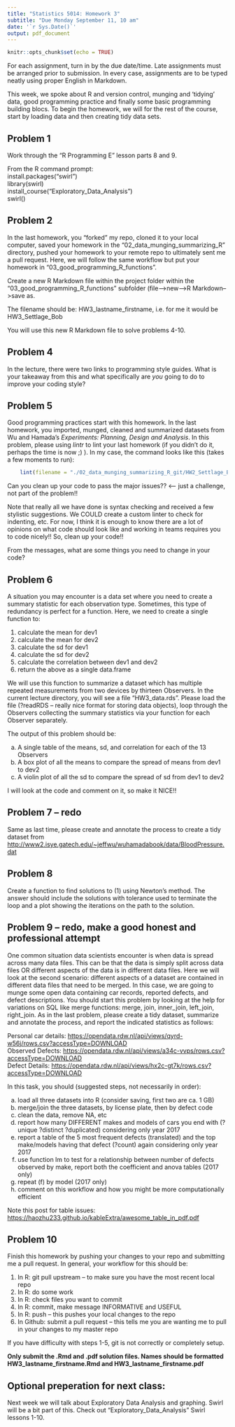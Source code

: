 ```yaml
---
title: "Statistics 5014: Homework 3"
subtitle: "Due Monday September 11, 10 am"
date: '`r Sys.Date()`'
output: pdf_document
---
```


```r
knitr::opts_chunk$set(echo = TRUE)
```

For each assignment, turn in by the due date/time.  Late assignments must be arranged prior to submission.  In every case, assignments are to be typed neatly using proper English in Markdown.  

This week, we spoke about R and version control, munging and 'tidying' data, good programming practice and finally some basic programming building blocs.  To begin the homework, we will for the rest of the course, start by loading data and then creating tidy data sets.  

## Problem 1

Work through the "R Programming E" lesson parts 8 and 9.

From the R command prompt:  
install.packages("swirl")  
library(swirl)  
install_course("Exploratory_Data_Analysis")  
swirl()  

## Problem 2

In the last homework, you "forked" my repo, cloned it to your local computer, saved your homework in the "02_data_munging_summarizing_R" directory, pushed your homework to your remote repo to ultimately sent me a pull request.  Here, we will follow the same workflow but put your homework in "03_good_programming_R_functions".

Create a new R Markdown file within the project folder within the "03_good_programming_R_functions" subfolder (file-->new-->R Markdown-->save as.

The filename should be: HW3_lastname_firstname, i.e. for me it would be HW3_Settlage_Bob

You will use this new R Markdown file to solve problems 4-10.
  
## Problem 4

In the lecture, there were two links to programming style guides.  What is your takeaway from this and what specifically are _you_ going to do to improve your coding style?  

## Problem 5

Good programming practices start with this homework.  In the last homework, you imported, munged, cleaned and summarized datasets from Wu and Hamada's _Experiments: Planning, Design and Analysis_.  In this problem, please using _lintr_ to lint your last homework (if you didn't do it, perhaps the time is now ;) ).  In my case, the command looks like this (takes a few moments to run):  

```r
    lint(filename = "./02_data_munging_summarizing_R_git/HW2_Settlage_Bob.Rmd")
```

Can you clean up your code to pass the major issues??  <--- just a challenge, not part of the problem!! 

Note that really all we have done is syntax checking and received a few stylistic suggestions.  We COULD create a custom linter to check for indenting, etc.  For now, I think it is enough to know there are a lot of opinions on what code should look like and working in teams requires you to code nicely!!  So, clean up your code!!

From the messages, what are some things you need to change in your code?

## Problem 6

A situation you may encounter is a data set where you need to create a summary statistic for each observation type.  Sometimes, this type of redundancy is perfect for a function.  Here, we need to create a single function to:

1. calculate the mean for dev1
2. calculate the mean for dev2
3. calculate the sd for dev1
4. calculate the sd for dev2
5. calculate the correlation between dev1 and dev2
6. return the above as a single data.frame

We will use this function to summarize a dataset which has multiple repeated measurements from two devices by thirteen Observers.  In the current lecture directory, you will see a file "HW3_data.rds".  Please load the file (?readRDS -- really nice format for storing data objects), loop through the Observers collecting the summary statistics via your function for each Observer separately.

The output of this problem should be:

a. A single table of the means, sd, and correlation for each of the 13 Observers  
b. A box plot of all the means to compare the spread of means from dev1 to dev2  
c. A violin plot of all the sd to compare the spread of sd from dev1 to dev2  

I will look at the code and comment on it, so make it NICE!!

## Problem 7 -- redo

Same as last time, please create and annotate the process to create a tidy dataset from <http://www2.isye.gatech.edu/~jeffwu/wuhamadabook/data/BloodPressure.dat>

## Problem 8

Create a function to find solutions to (1) using Newton's method.  The answer should include the solutions with tolerance used to terminate the loop and a plot showing the iterations on the path to the solution.

\begin{equation}
f(x) = 3^x - sin(x) + cos(5x)
\end{equation}

## Problem 9 -- redo, make a good honest and professional attempt

One common situation data scientists encounter is when data is spread across many data files.  This can be that the data is simply split across data files OR different aspects of the data is in different data files.  Here we will look at the second scenario: different aspects of a dataset are contained in different data files that need to be merged.  In this case, we are going to munge some open data containing car records, reported defects, and defect descriptions.  You should start this problem by looking at the help for variations on SQL like merge functions: merge, join, inner_join, left_join, right_join.  As in the last problem, please create a tidy dataset, summarize and annotate the process, and report the indicated statistics as follows:  

Personal car details:  <https://opendata.rdw.nl/api/views/qyrd-w56j/rows.csv?accessType=DOWNLOAD>  
Observed Defects:  <https://opendata.rdw.nl/api/views/a34c-vvps/rows.csv?accessType=DOWNLOAD>  
Defect Details:  <https://opendata.rdw.nl/api/views/hx2c-gt7k/rows.csv?accessType=DOWNLOAD>  

In this task, you should (suggested steps, not necessarily in order):  

a. load all three datasets into R (consider saving, first two are ca. 1 GB)  
b. merge/join the three datasets, by license plate, then by defect code  
c. clean the data, remove NA, etc  
d. report how many DIFFERENT makes and models of cars you end with (?unique ?distinct ?duplicated) considering only year 2017  
e. report a table of the 5 most frequent defects (translated) and the top make/models having that defect (?count) again considering only year 2017  
f. use function lm to test for a relationship between number of defects observed by make, report both the coefficient and anova tables (2017 only)  
g. repeat (f) by model (2017 only)  
h. comment on this workflow and how you might be more computationally efficient

Note this post for table issues:  
<https://haozhu233.github.io/kableExtra/awesome_table_in_pdf.pdf>

## Problem 10

Finish this homework by pushing your changes to your repo and submitting me a pull request.  In general, your workflow for this should be:  

1. In R: git pull upstream  -- to make sure you have the most recent local repo  
2. In R: do some work  
3. In R: check files you want to commit  
4. In R: commit, make message INFORMATIVE and USEFUL  
5. In R: push -- this pushes your local changes to the repo  
6. In Github: submit a pull request -- this tells me you are wanting me to pull in your changes to my master repo

If you have difficulty with steps 1-5, git is not correctly or completely setup.

**Only submit the .Rmd and .pdf solution files.  Names should be formatted HW3_lastname_firstname.Rmd and HW3_lastname_firstname.pdf**

## Optional preperation for next class:  

Next week we will talk about Exploratory Data Analysis and graphing.  Swirl will be a bit part of this.  Check out "Exploratory_Data_Analysis" Swirl lessons 1-10.





